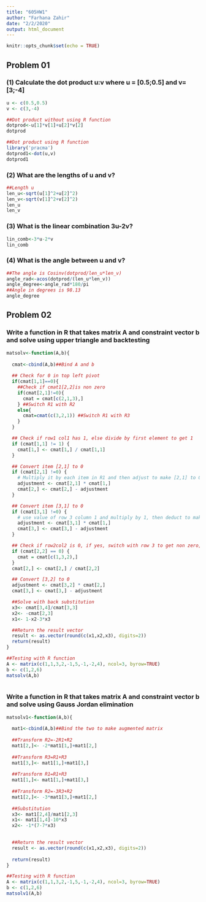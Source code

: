 ---
title: "605HW1"
author: "Farhana Zahir"
date: "2/2/2020"
output: html_document
---

```{r setup, include=FALSE}
knitr::opts_chunk$set(echo = TRUE)
```

## Problem 01

### (1) Calculate the dot product u:v where u = [0.5;0.5] and v= [3;-4]

```{r}
u <- c(0.5,0.5)
v <- c(3,-4)

##Dot product without using R function
dotprod<-u[1]*v[1]+u[2]*v[2]
dotprod

##Dot product using R function
library('pracma')
dotprod1<-dot(u,v)
dotprod1
```

### (2) What are the lengths of u and v?

```{r}
##Length u
len_u<-sqrt(u[1]^2+u[2]^2)
len_v<-sqrt(v[1]^2+v[2]^2)
len_u
len_v
```

### (3) What is the linear combination 3u-2v?

```{r}
lin_comb<-3*u-2*v
lin_comb
```

### (4) What is the angle between u and v?

```{r}
##The angle is Cosinv(dotprod/len_u*len_v)
angle_rad<-acos(dotprod/(len_u*len_v))
angle_degree<-angle_rad*180/pi
##Angle in degrees is 98.13
angle_degree
```

## Problem 02

### Write a function in R that takes matrix A and constraint vector b and solve using upper triangle and backtesting

```{r}
matsolv<-function(A,b){
  
  cmat<-cbind(A,b)##Bind A and b
  
  ## Check for 0 in top left pivot
  if(cmat[1,1]==0){
    ##Check if cmat1[2,2]is non zero
    if(cmat[2,1]!=0){
      cmat = cmat[c(2,1,3),]
    } ##Switch R1 with R2
    else{
      cmat=cmat(c(3,2,1)) ##Switch R1 with R3
    }
  }

  ## Check if row1 col1 has 1, else divide by first element to get 1
  if (cmat[1,1] != 1) {
    cmat[1,] <- cmat[1,] / cmat[1,1]
  }

  ## Convert item [2,1] to 0
  if (cmat[2,1] !=0) {
    # Multiply it by each item in R1 and then adjust to make [2,1] to 0
    adjustment <- cmat[2,1] * cmat[1,]
    cmat[2,] <- cmat[2,] - adjustment
  }

  ## Convert item [3,1] to 0
  if (cmat[3,1] !=0) {
    # use value of row 3 column 1 and multiply by 1, then deduct to make [3,1] to 0
    adjustment <- cmat[3,1] * cmat[1,]
    cmat[3,] <- cmat[3,] - adjustment
  }

  ## Check if row2col2 is 0, if yes, switch with row 3 to get non zero, divide by [2,2] to get 1
  if (cmat[2,2] == 0) {
    cmat = cmat[c(1,3,2),]
  } 
  cmat[2,] <- cmat[2,] / cmat[2,2]

  ## Convert [3,2] to 0
  adjustment <- cmat[3,2] * cmat[2,]
  cmat[3,] <- cmat[3,] - adjustment

  ##Solve with back substitution
  x3<- cmat[3,4]/cmat[3,3]
  x2<- -cmat[2,3]
  x1<- 1-x2-3*x3

  ##Return the result vector
  result <- as.vector(round(c(x1,x2,x3), digits=2))
  return(result)
}

##Testing with R function
A <- matrix(c(1,1,3,2,-1,5,-1,-2,4), ncol=3, byrow=TRUE)
b <- c(1,2,6)
matsolv(A,b)
  
```  
  
### Write a function in R that takes matrix A and constraint vector b and solve using Gauss Jordan elimination
  
```{r}  

matsolv1<-function(A,b){
  
  mat1<-cbind(A,b)##Bind the two to make augmented matrix
  
  ##Transform R2=-2R1+R2
  mat1[2,]<- -2*mat1[1,]+mat1[2,]
  
  ##Transform R3=R1+R3
  mat1[3,]<- mat1[1,]+mat1[3,]
  
  ##Transform R1=R1+R3
  mat1[1,]<- mat1[1,]+mat1[3,]
  
  ##Transform R2=-3R3+R2
  mat1[2,]<- -3*mat1[3,]+mat1[2,]
  
  ##Substitution
  x3<- mat1[2,4]/mat1[2,3]
  x1<- mat1[1,4]-10*x3
  x2<- -1*(7-7*x3)

  
  ##Return the result vector
  result <- as.vector(round(c(x1,x2,x3), digits=2))
  
  return(result)
}

##Testing with R function
A <- matrix(c(1,1,3,2,-1,5,-1,-2,4), ncol=3, byrow=TRUE)
b <- c(1,2,6)
matsolv1(A,b)
```



